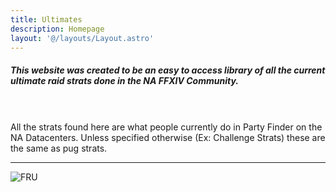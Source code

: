 ```yaml
---
title: Ultimates
description: Homepage
layout: '@/layouts/Layout.astro'
---
```



<html>
    <body>
    <div>
        <Card>
        <h5>This website was created to be an easy to access library of all the current ultimate raid strats done in the NA FFXIV Community.</h5>
        <br></br>
        All the strats found here are what people currently do in Party Finder on the NA Datacenters. Unless specified otherwise (Ex: Challenge Strats) these are the same as pug strats.
        </Card>
    </div>
    <hr></hr>
    <Image
        src={FRU}
        decoding="async"
        loading="eager"
        alt="FRU"
        onclick="window.open('/guides/fru','_blank')"
        style="cursor:pointer;"
    />
    </body>
 </html>

